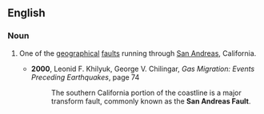 ==English==

===Noun===
{{en-noun}}
# {{context|geology|lang=en}} One of the [[geographical]] [[fault]]s running through [[San Andreas]], California.
#*'''2000''', Leonid F. Khilyuk, George V. Chilingar, ''Gas Migration: Events Preceding Earthquakes'', page 74
#*:The southern California portion of the coastline is a major transform fault, commonly known as the '''San Andreas Fault'''.